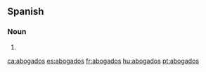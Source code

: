 ==Spanish==

===Noun===
{{head|es|noun form|g=m-p}}

# {{plural of|abogado|nocat=1|lang=es}}

[[ca:abogados]]
[[es:abogados]]
[[fr:abogados]]
[[hu:abogados]]
[[pt:abogados]]